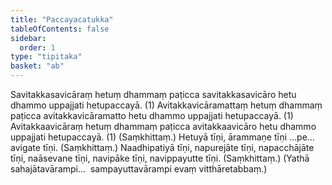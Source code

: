 ```yaml
---
title: "Paccayacatukka"
tableOfContents: false
sidebar:
  order: 1
type: "tipitaka"
basket: "ab"
---
```



<DynamicBreadcrumb />

<Division number="78">

<Paragraph number="254">
Savitakkasavicāraṃ hetuṃ dhammaṃ paṭicca savitakkasavicāro hetu dhammo uppajjati hetupaccayā. (1)
</Paragraph>

<Paragraph number="255">
Avitakkavicāramattaṃ hetuṃ dhammaṃ paṭicca avitakkavicāramatto hetu dhammo uppajjati hetupaccayā. (1)
</Paragraph>

<Paragraph number="256">
Avitakkaavicāraṃ hetuṃ dhammaṃ paṭicca avitakkaavicāro hetu dhammo uppajjati hetupaccayā. (1) (Saṃkhittaṃ.)
</Paragraph>

</Division>
<Division number="79">

<Paragraph number="257">
Hetuyā tīṇi, ārammaṇe tīṇi …pe…  avigate tīṇi. (Saṃkhittaṃ.)
</Paragraph>

<Paragraph number="258">
Naadhipatiyā tīṇi, napurejāte tīṇi, napacchājāte tīṇi, naāsevane tīṇi, navipāke tīṇi, navippayutte tīṇi. (Saṃkhittaṃ.)
</Paragraph>

<Paragraph number="259">
(Yathā sahajātavārampi…  sampayuttavārampi evaṃ vitthāretabbaṃ.)
</Paragraph>
</Division>